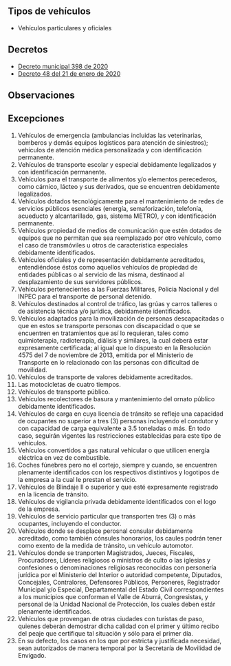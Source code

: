 ## Tipos de vehículos

- Vehículos particulares y oficiales

## Decretos

- [Decreto municipal 398 de 2020](https://normograma.info/medellin/normograma/docs/pdf/mjd_alcamed_0398_2020.pdf)
- [Decreto 48 del 21 de enero de 2020](/envigado/decreto-0000048-del-21-de-enero-de-2020.pdf)

## Observaciones

<TweetEmbed id="1433929514300628995" />

## Excepciones

1. Vehículos de emergencia (ambulancias incluidas las veterinarias, bomberos y demás equipos logísticos para atención de siniestros); vehículos de atención médica personalizada y con identificación permanente.
2. Vehículos de transporte escolar y especial debidamente legalizados y con identificación permanente.
3. Vehículos para el transporte de alimentos y/o elementos perecederos, como cárnico, lácteo y sus derivados, que se encuentren debidamente legalizados.
4. Vehículos dotados tecnológicamente para el mantenimiento de redes de servicios públicos esenciales (energía, semaforización, telefonía, acueducto y alcantarillado, gas, sistema METRO), y con identificación permanente.
5. Vehículos propiedad de medios de comunicación que estén dotados de equipos que no permitan que sea reemplazado por otro vehículo, como el caso de transmóviles u otros de característica especiales debidamente identificados.
6. Vehículos oficiales y de representación debidamente acreditados, entendiéndose éstos como aquellos vehículos de propiedad de entidades públicas o al servicio de las misma, destinaod al desplazamiento de sus servidores públicos.
7. Vehículos pertenecientes a las Fuerzas Militares, Policia Nacional y del INPEC para el transporte de personal detenido.
8. Vehículos destinados al control de tráfico, las grúas y carros talleres o de asistencia técnica y/o jurídica, debidamente identificados.
9. Vehículos adaptados para la movilización de personas descapacitadas o que en estos se transporte personas con discapacidad o que se encuentren en tratamientos que así lo requieran, tales como quimioterapia, radioterapia, diálisis y similares, la cual deberá estar expresamente certificada; al igual que lo dispuesto en la Resolución 4575 del 7 de noviembre de 2013, emitida por el Ministerio de Transporte en lo relacionado con las personas con dificultad de movilidad.
10. Vehículos de transporte de valores debidamente acreditados.
11. Las motocicletas de cuatro tiempos.
12. Vehículos de transporte público.
13. Vehículos recolectores de basura y mantenimiento del ornato público debidamente identificados.
14. Vehículos de carga en cuya licencia de tránsito se refleje una capacidad de ocupantes no superior a tres (3) personas incluyendo el condutor y con capacidad de carga equivalente a 3.5 toneladas o más. En todo caso, seguirán vigentes las restricciones establecidas para este tipo de vehículos.
15. Vehículos convertidos a gas natural vehicular o que utilicen energía eléctrica en vez de combustible.
16. Coches fúnebres pero no el cortejo, siempre y cuando, se encuentren plenamente identificados con los respectivos distintivos y logotipos de la empresa a la cual le prestan el servicio.
17. Vehículos de Blindaje II o superior y que esté expresamente registrado en la licencia de tránsito.
18. Vehículos de vigilancia privada debidamente identificados con el logo de la empresa.
19. Vehículos de servicio particular que transporten tres (3) o más ocupantes, incluyendo el conductor.
20. Vehículos donde se desplace perosnal consular debidamente acreditado, como también cónsules honorarios, los caules podrán tener como exento de la medida de tránsito, un vehículo automotor.
21. Vehículos donde se tranporten Magistrados, Jueces, Fiscales, Procuradores, Líderes religiosos o ministros de culto o las iglesias y confesiones o denominaciones religiosas reconocidas con personería jurídica por el Ministerio del Interior o autoridad competente, Diputados, Concejales, Contralores, Defensores Públicos, Personeres, Registrador Municipal y/o Especial, Departamental del Estado Civil correspondientes a los municipios que conforman el Valle de Aburrá, Congresistas, y personal de la Unidad Nacional de Protección, los cuales deben estár plenamente identificados.
22. Vehículos que provengan de otras ciudades con turistas de paso, quienes deberán demostrar dicha calidad con el primer y último recibo del peaje que certifique tal situación y sólo para el primer día.
23. En su defecto, los casos en los que por estricta y justificada necesidad, sean autorizados de manera temporal por la Secretaría de Movilidad de Envigado.
